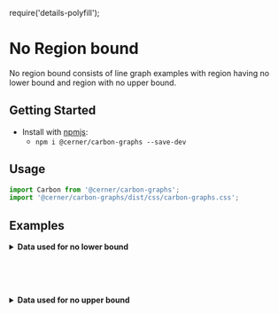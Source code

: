 require('details-polyfill');

# No Region bound

No region bound consists of line graph examples with region having no lower bound and region with no upper bound.

## Getting Started

- Install with [npmjs](https://www.npmjs.com):
  - `npm i @cerner/carbon-graphs --save-dev`

## Usage
```js
import Carbon from '@cerner/carbon-graphs';
import '@cerner/carbon-graphs/dist/css/carbon-graphs.css';
```
## Examples
<NoLowerRegionBoundLineGraph />

<details>
<summary style={{fontSize: 24 }}>
<b>Data used for no lower bound</b>
</summary>

### Graph Config object
<NoLowerRegionBoundGraphConfig />

### Data object
<NoLowerRegionBoundDataObject />
</details>

<br/><br/><br/>
<NoUpperRegionBoundLineGraph />

<details>
<summary style={{fontSize: 24 }}>
<b>Data used for no upper bound</b>
</summary>

### Graph Config object
<NoUpperRegionBoundGraphConfig />

### Data object
<NoUpperRegionBoundDataObject />
</details>

